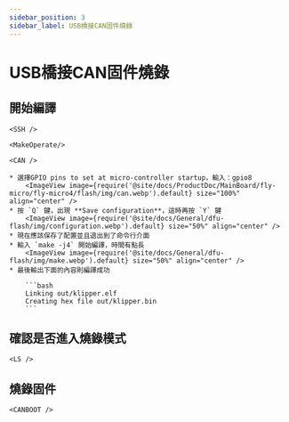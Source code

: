```yaml
---
sidebar_position: 3
sidebar_label: USB橋接CAN固件燒錄
---
```




# USB橋接CAN固件燒錄

## 開始編譯

    <SSH />

    <MakeOperate/>

    <CAN />

    * 選擇GPIO pins to set at micro-controller startup，輸入：gpio8
        <ImageView image={require('@site/docs/ProductDoc/MainBoard/fly-micro/fly-micro4/flash/img/can.webp').default} size="100%" align="center" />
    * 按 `Q` 鍵，出現 **Save configuration**，這時再按 `Y` 鍵
        <ImageView image={require('@site/docs/General/dfu-flash/img/configuration.webp').default} size="50%" align="center" />
    * 現在應該保存了配置並且退出到了命令行介面
    * 輸入 `make -j4` 開始編譯，時間有點長
        <ImageView image={require('@site/docs/General/dfu-flash/img/make.webp').default} size="50%" align="center" />
    * 最後輸出下面的內容則編譯成功

        ```bash
        Linking out/klipper.elf
        Creating hex file out/klipper.bin
        ```

## 確認是否進入燒錄模式


    <LS />

## 燒錄固件


    <CANBOOT />
